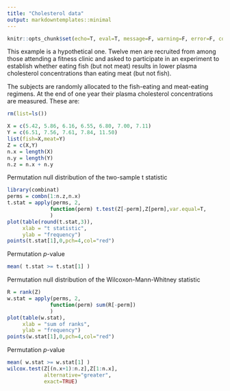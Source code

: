 ```yaml
---
title: "Cholesterol data"
output: markdowntemplates::minimal
---
```


```r
knitr::opts_chunk$set(echo=T, eval=T, message=F, warning=F, error=F, comment=NA)
```


This example is a hypothetical one. Twelve men are recruited from among those attending a fitness clinic and asked to participate in an experiment to establish whether eating fish (but not meat) results in lower plasma cholesterol concentrations than eating meat (but not fish). 

The subjects are randomly allocated to the fish-eating and meat-eating regimens. At the end of one year their plasma cholesterol concentrations are measured. These are:

```r
rm(list=ls())

X = c(5.42, 5.86, 6.16, 6.55, 6.80, 7.00, 7.11)
Y = c(6.51, 7.56, 7.61, 7.84, 11.50)
list(fish=X,meat=Y)
Z = c(X,Y)
n.x = length(X)
n.y = length(Y)
n.z = n.x + n.y
```


Permutation null distribution of the two-sample t statistic

```r
library(combinat)
perms = combn(1:n.z,n.x)
t.stat = apply(perms, 2, 
              function(perm) t.test(Z[-perm],Z[perm],var.equal=T,                            alternative="greater")$statistic
              )
plot(table(round(t.stat,3)), 
     xlab = "t statistic",
     ylab = "frequency")
points(t.stat[1],0,pch=4,col="red")
```

Permutation $p$-value

```r
mean( t.stat >= t.stat[1] ) 
```


Permutation null distribution of the Wilcoxon-Mann-Whitney statistic

```r
R = rank(Z)
w.stat = apply(perms, 2, 
              function(perm) sum(R[-perm])
              )
plot(table(w.stat), 
     xlab = "sum of ranks",
     ylab = "frequency")
points(w.stat[1],0,pch=4,col="red")
```

Permutation $p$-value

```r
mean( w.stat >= w.stat[1] )
wilcox.test(Z[(n.x+1):n.z],Z[1:n.x], 
            alternative="greater",
            exact=TRUE)
```